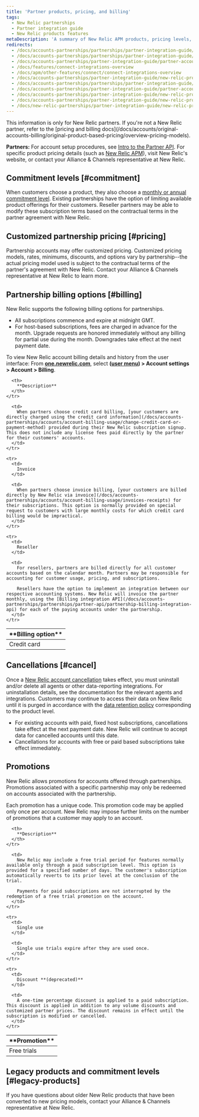 ```yaml
---
title: 'Partner products, pricing, and billing'
tags:
  - New Relic partnerships
  - Partner integration guide
  - New Relic products features
metaDescription: 'A summary of New Relic APM products, pricing levels, and billing options for partners and their customers.'
redirects:
  - /docs/accounts-partnerships/partnerships/partner-integration-guide/new-relic-connect
  - /docs/accounts-partnerships/partnerships/partner-integration-guide/appendix-b-products-pricing-billing
  - /docs/accounts-partnerships/partner-integration-guide/partner-account-maintenance/appendix-b-products-pricing-billing
  - /docs/features/connect-integrations-overview
  - /docs/apm/other-features/connect/connect-integrations-overview
  - /docs/accounts-partnerships/partner-integration-guide/new-relic-products-features/products-pricing-billing
  - /docs/accounts-partnerships/partnerships/partner-integration-guide/billing-options
  - /docs/accounts-partnerships/partner-integration-guide/partner-account-maintenance/billing-options
  - /docs/accounts-partnerships/partner-integration-guide/new-relic-products-features/partner-products-pricing-billing
  - /docs/accounts-partnerships/partner-integration-guide/new-relic-products-features/new-relic-connect
  - /docs/new-relic-partnerships/partner-integration-guide/new-relic-products-features/new-relic-connect
---
```


<Callout variant="important">
  This information is only for New Relic partners. If you're not a New Relic partner, refer to the [pricing and billing docs](/docs/accounts/original-accounts-billing/original-product-based-pricing/overview-pricing-models).
</Callout>

**Partners:** For account setup procedures, see [Intro to the Partner API](/docs/new-relic-partnerships/partner-integration-guide/partner-account-maintenance/partner-api). For specific product pricing details (such as [New Relic APM](http://newrelic.com/application-monitoring/pricing)), visit New Relic's website, or contact your Alliance & Channels representative at New Relic.

## Commitment levels [#commitment]

When customers choose a product, they also choose a [monthly or annual commitment level](/docs/accounts-partnerships/accounts/account-billing-usage/account-pricing-billing-options). Existing partnerships have the option of limiting available product offerings for their customers. Reseller partners may be able to modify these subscription terms based on the contractual terms in the partner agreement with New Relic.

## Customized partnership pricing [#pricing]

Partnership accounts may offer customized pricing. Customized pricing models, rates, minimums, discounts, and options vary by partnership--the actual pricing model used is subject to the contractual terms of the partner's agreement with New Relic. Contact your Alliance & Channels representative at New Relic to learn more.

## Partnership billing options [#billing]

New Relic supports the following billing options for partnerships.

* All subscriptions commence and expire at midnight GMT.
* For host-based subscriptions, fees are charged in advance for the month. Upgrade requests are honored immediately without any billing for partial use during the month. Downgrades take effect at the next payment date.

To view New Relic account billing details and history from the user interface: From **[one.newrelic.com](https://one.newrelic.com/all-capabilities)**, select **([user menu](/docs/accounts/accounts-billing/general-account-settings/intro-account-settings)) > Account settings > Account > Billing**.

<table>
  <thead>
    <tr>
      <th width={200}>
        **Billing option**
      </th>

      <th>
        **Description**
      </th>
    </tr>
  </thead>

  <tbody>
    <tr>
      <td>
        Credit card
      </td>

      <td>
        When partners choose credit card billing, [your customers are directly charged using the credit card information](/docs/accounts-partnerships/accounts/account-billing-usage/change-credit-card-or-payment-method) provided during their New Relic subscription signup. This does not include any license fees paid directly by the partner for their customers' accounts.
      </td>
    </tr>

    <tr>
      <td>
        Invoice
      </td>

      <td>
        When partners choose invoice billing, [your customers are billed directly by New Relic via invoice](/docs/accounts-partnerships/accounts/account-billing-usage/invoices-receipts) for their subscriptions. This option is normally provided on special request to customers with large monthly costs for which credit card billing would be impractical.
      </td>
    </tr>

    <tr>
      <td>
        Reseller
      </td>

      <td>
        For resellers, partners are billed directly for all customer accounts based on the calendar month. Partners may be responsible for accounting for customer usage, pricing, and subscriptions.

        Resellers have the option to implement an integration between our respective accounting systems. New Relic will invoice the partner monthly, using the [Billing integration API](/docs/accounts-partnerships/partnerships/partner-api/partnership-billing-integration-api) for each of the paying accounts under the partnership.
      </td>
    </tr>
  </tbody>
</table>

## Cancellations [#cancel]

Once a [New Relic account cancellation](/docs/accounts-partnerships/accounts/account-maintenance/cancel-or-delete-your-new-relic-account) takes effect, you must uninstall and/or delete all agents or other data-reporting integrations. For uninstallation details, see the documentation for the relevant agents and integrations. Customers may continue to access their data on New Relic until it is purged in accordance with the [data retention policy](/docs/accounts-partnerships/accounts/account-billing-usage/data-retention) corresponding to the product level.

* For existing accounts with paid, fixed host subscriptions, cancellations take effect at the next payment date. New Relic will continue to accept data for cancelled accounts until this date.
* Cancellations for accounts with free or paid based subscriptions take effect immediately.

## Promotions

New Relic allows promotions for accounts offered through partnerships. Promotions associated with a specific partnership may only be redeemed on accounts associated with the partnership.

Each promotion has a unique code. This promotion code may be applied only once per account. New Relic may impose further limits on the number of promotions that a customer may apply to an account.

<table>
  <thead>
    <tr>
      <th width={200}>
        **Promotion**
      </th>

      <th>
        **Description**
      </th>
    </tr>
  </thead>

  <tbody>
    <tr>
      <td>
        Free trials
      </td>

      <td>
        New Relic may include a free trial period for features normally available only through a paid subscription level. This option is provided for a specified number of days. The customer's subscription automatically reverts to its prior level at the conclusion of the trial.

        Payments for paid subscriptions are not interrupted by the redemption of a free trial promotion on the account.
      </td>
    </tr>

    <tr>
      <td>
        Single use
      </td>

      <td>
        Single use trials expire after they are used once.
      </td>
    </tr>

    <tr>
      <td>
        Discount **(deprecated)**
      </td>

      <td>
        A one-time percentage discount is applied to a paid subscription. This discount is applied in addition to any volume discounts and customized partner prices. The discount remains in effect until the subscription is modified or cancelled.
      </td>
    </tr>
  </tbody>
</table>

## Legacy products and commitment levels [#legacy-products]

If you have questions about older New Relic products that have been converted to new pricing models, contact your Alliance & Channels representative at New Relic.
